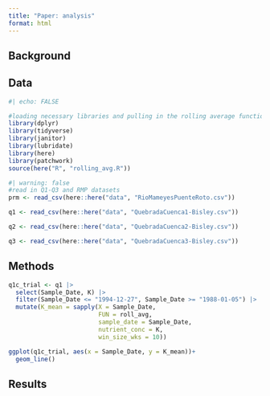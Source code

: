 ```yaml
---
title: "Paper: analysis"
format: html
---
```


## Background

## Data

```r
#| echo: FALSE

#loading necessary libraries and pulling in the rolling average function with source
library(dplyr)
library(tidyverse)
library(janitor)
library(lubridate)
library(here)
library(patchwork)
source(here("R", "rolling_avg.R"))

```

```r
#| warning: false
#read in Q1-Q3 and RMP datasets
prm <- read_csv(here::here("data", "RioMameyesPuenteRoto.csv"))

q1 <- read_csv(here::here("data", "QuebradaCuenca1-Bisley.csv"))

q2 <- read_csv(here::here("data", "QuebradaCuenca2-Bisley.csv"))

q3 <- read_csv(here::here("data", "QuebradaCuenca3-Bisley.csv"))

```

## Methods

```r
q1c_trial <- q1 |>
  select(Sample_Date, K) |>
  filter(Sample_Date <= "1994-12-27", Sample_Date >= "1988-01-05") |>
  mutate(K_mean = sapply(X = Sample_Date, 
                         FUN = roll_avg, 
                         sample_date = Sample_Date,
                         nutrient_conc = K, 
                         win_size_wks = 10))
```

```r
ggplot(q1c_trial, aes(x = Sample_Date, y = K_mean))+
  geom_line()

```

## Results
